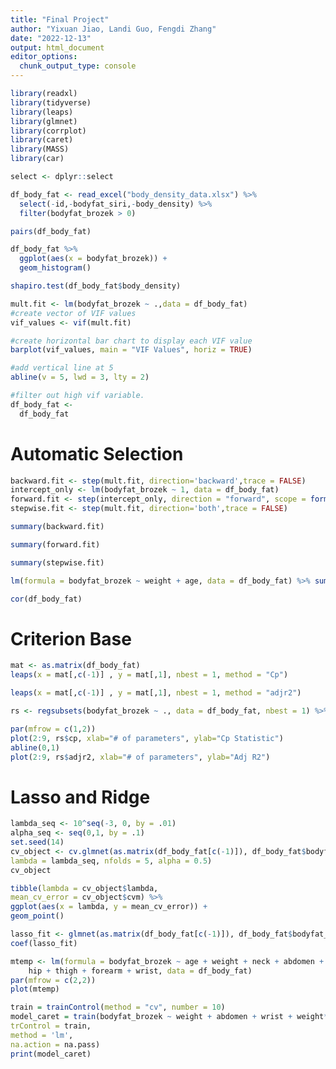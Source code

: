 ```yaml
---
title: "Final Project"
author: "Yixuan Jiao, Landi Guo, Fengdi Zhang"
date: "2022-12-13"
output: html_document
editor_options: 
  chunk_output_type: console
---
```


```r
library(readxl)
library(tidyverse)
library(leaps)
library(glmnet)
library(corrplot)
library(caret)
library(MASS)
library(car)

select <- dplyr::select
```


```r
df_body_fat <- read_excel("body_density_data.xlsx") %>%
  select(-id,-bodyfat_siri,-body_density) %>%
  filter(bodyfat_brozek > 0)
```

```r
pairs(df_body_fat)
```

```r
df_body_fat %>%
  ggplot(aes(x = bodyfat_brozek)) +
  geom_histogram()
```

```r
shapiro.test(df_body_fat$body_density)
```

```r
mult.fit <- lm(bodyfat_brozek ~ .,data = df_body_fat)
#create vector of VIF values
vif_values <- vif(mult.fit)

#create horizontal bar chart to display each VIF value
barplot(vif_values, main = "VIF Values", horiz = TRUE)

#add vertical line at 5
abline(v = 5, lwd = 3, lty = 2)    
```

```r
#filter out high vif variable.
df_body_fat <-
  df_body_fat
```


# Automatic Selection
```r
backward.fit <- step(mult.fit, direction='backward',trace = FALSE)
intercept_only <- lm(bodyfat_brozek ~ 1, data = df_body_fat)
forward.fit <- step(intercept_only, direction = "forward", scope = formula(mult.fit), trace = FALSE)
stepwise.fit <- step(mult.fit, direction='both',trace = FALSE)
```

```r
summary(backward.fit)
```

```r
summary(forward.fit)
```

```r
summary(stepwise.fit)
```


```r
lm(formula = bodyfat_brozek ~ weight + age, data = df_body_fat) %>% summary()
```

```r
cor(df_body_fat)
```
# Criterion Base
```r
mat <- as.matrix(df_body_fat)
leaps(x = mat[,c(-1)] , y = mat[,1], nbest = 1, method = "Cp")
```

```r
leaps(x = mat[,c(-1)] , y = mat[,1], nbest = 1, method = "adjr2")
```

```r
rs <- regsubsets(bodyfat_brozek ~ ., data = df_body_fat, nbest = 1) %>% summary()
```

```r
par(mfrow = c(1,2))
plot(2:9, rs$cp, xlab="# of parameters", ylab="Cp Statistic")
abline(0,1)
plot(2:9, rs$adjr2, xlab="# of parameters", ylab="Adj R2")
```
# Lasso and Ridge
```r
lambda_seq <- 10^seq(-3, 0, by = .01)
alpha_seq <- seq(0,1, by = .1)
set.seed(14)
cv_object <- cv.glmnet(as.matrix(df_body_fat[c(-1)]), df_body_fat$bodyfat_brozek,
lambda = lambda_seq, nfolds = 5, alpha = 0.5)
cv_object
```

```r
tibble(lambda = cv_object$lambda,
mean_cv_error = cv_object$cvm) %>%
ggplot(aes(x = lambda, y = mean_cv_error)) +
geom_point()
```

```r
lasso_fit <- glmnet(as.matrix(df_body_fat[c(-1)]), df_body_fat$bodyfat_brozek, lambda = cv_object$lambda.min)
coef(lasso_fit)

```

```r
mtemp <- lm(formula = bodyfat_brozek ~ age + weight + neck + abdomen + 
    hip + thigh + forearm + wrist, data = df_body_fat)
par(mfrow = c(2,2))
plot(mtemp)
```

```r
train = trainControl(method = "cv", number = 10)
model_caret = train(bodyfat_brozek ~ weight + abdomen + wrist + weight*abdomen, data = df_body_fat,
trControl = train,
method = 'lm',
na.action = na.pass)
print(model_caret)
```

